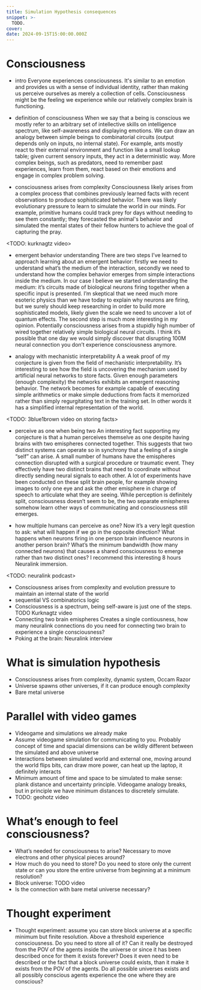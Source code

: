 ```yaml
---
title: Simulation Hypothesis consequences
snippet: >-
  TODO.
cover: 
date: 2024-09-15T15:00:00.000Z
---
```


# Consciousness
- intro
Everyone experiences consciousness. It's similar to an emotion and provides us with a sense of individual identity, rather than making us perceive ourselves as merely a collection of cells. Consciousness might be the feeling we experience while our relatively complex brain is functioning.

- definition of consciousness
When we say that a being is conscious we mostly refer to an arbitrary set of intellective skills on intelligence spectrum, like self-awareness and displaying emotions. We can draw an analogy between simple beings to combinatorial circuits (output depends only on inputs, no internal state). For example, ants mostly react to their external environment and function like a small lookup table; given current sensory inputs, they act in a deterministic way. More complex beings, such as predators, need to remember past experiences, learn from them, react based on their emotions and engage in complex problem solving.

- consciousness arises from complexity
Consciousness likely arises from a complex process that combines previously learned facts with recent observations to produce sophisticated behavior. There was likely evolutionary pressure to learn to simulate the world in our minds. For example, primitive humans could track prey for days without needing to see them constantly; they forecasted the animal's behavior and simulated the mental states of their fellow hunters to achieve the goal of capturing the pray.

<TODO: kurknagtz video>

- emergent behavior understanding
There are two steps I’ve learned to approach learning about an emergent behavior: firstly we need to understand what’s the medium of the interaction, secondly we need to understand how the complex behavior emerges from simple interactions inside the medium. In our case I believe we started understanding the medium: it’s circuits made of biological neurons firing together when a specific input is presented. I’m skeptical that we need much more esoteric physics than we have today to explain why neurons are firing, but we surely should keep researching in order to build more sophisticated models, likely given the scale we need to uncover a lot of quantum effects. The second step is much more interesting in my opinion. Potentially consciousness arises from a stupidly high number of wired together relatively simple biological neural circuits. I think it’s possible that one day we would simply discover that disrupting 100M neural connection you don’t experience consciousness anymore.

- analogy with mechanistic interpretability
A a weak proof of my conjecture is given from the field of mechanistic interpretability. It’s interesting to see how the field is uncovering the mechanism used by artificial neural networks to store facts. Given enough parameters (enough complexity) the networks exhibits an emergent reasoning behavior. The network becomes for example capable of executing simple arithmetics or make simple deductions from facts it memorized rather than simply regurgitating text in the training set. In other words it has a simplified internal representation of the world.

<TODO: 3blue1brown video on storing facts>

- perceive as one when being two
An interesting fact supporting my conjecture is that a human perceives themselve as one despite having brains with two emispheres connected together. This suggests that two distinct systems can operate so in synchrony that a feeling of a single “self” can arise. A small number of humans have the emispheres connection disrupted with a surgical procedure or traumatic event. They effectively have two distinct brains that need to coordinate without directly sending neural signals to each other. A lot of experiments have been conducted on these split brain people, for example showing images to only one eye and ask the other emisphere in charge of speech to articulate what they are seeing. While perception is definitely split, consciousness doesn’t seem to be, the two separate emispheres somehow learn other ways of communicating and consciousness still emerges.

- how multiple humans can perceive as one?
Now it’s a very legit question to ask: what will happen if we go in the opposite direction? What happens when neurons firing in one person brain influence neurons in another person brain? What’s the minimum bandwidth (how many connected neurons) that causes a shared consciousness to emerge rather than two distinct ones? I recommend this interesting 8 hours Neuralink immersion.

<TODO: neuralink podcast>

- Consciousness arises from complexity and evolution pressure to maintain an internal state of the world
- sequential VS combinatorics logic
- Consciousness is a spectrum, being self-aware is just one of the steps. TODO Kurknagtz video
- Connecting two brain emispheres Creates a single contiousness, how many neuralink connections do you need for connecting two brain to experience a single consciousness?
- Poking at the brain: Neuralink interview

# What is simulation hypothesis
- Consciousness arises from complexity, dynamic system, Occam Razor
- Universe spawns other universes, if it can produce enough complexity
- Bare metal universe

# Parallel with video games
- Videogame and simulations we already make
- Assume videogame simulation for communicating to you. Probably concept of time and spacial dimensions can be wildly different between the simulated and above universe
- Interactions between simulated world and external one, moving around the world flips bits, can draw more power, can heat up the laptop, it definitely interacts
- Minimum amount of time and space to be simulated to make sense: plank distance and uncertainty principle. Videogame analogy breaks, but in principle we have minimum distances to discretely simulate.
- TODO: geohotz video

# What’s enough to feel consciousness?
- What’s needed for consciousness to arise? Necessary to move electrons and other physical pieces around?
- How much do you need to store? Do you need to store only the current state or can you store the entire universe from beginning at a minimum resolution?
- Block universe: TODO video
- Is the connection with bare metal universe necessary?

# Thought experiment
- Thought experiment: assume you can store block universe at a specific minimum but finite resolution. Above a threshold experience consciousness. Do you need to store all of it? Can it really be destroyed from the POV of the agents inside the universe or since it has been described once for them it exists forever? Does it even need to be described or the fact that a block universe could exists, than it make it exists from the POV of the agents. Do all possible universes exists and all possibly conscious agents experience the one where they are conscious?